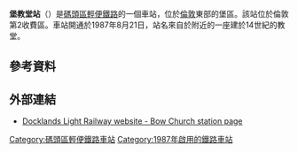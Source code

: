 {{Infobox London station 
|symbol = dlr
| name          = 堡教堂<br />Bow Church      
| alt_name      = 
| manager       = [[碼頭區輕便鐵路|碼頭區輕便鐵路]]   
| manager1      =
| manager2      = 
| owner         =
| owner1        =
| owner2        =
| locale        = [[堡區|堡區]]
| borough       = [[塔村區|塔村區]]
| platforms     = 2
| fare_zone     = 2
| fare_zone_1   = 
| railcode      =
| railcode2     =
| tubecode      =
| access        = yes
| access_note   = <ref>{{Citation step free tube map}}</ref> 
| image_name    = Bow Church DLR station MMB 05 88.jpg
| image_alt     =
| caption       = 
| latitude      = 51.5275
| longitude     = -0.0208
| map_type      =
| years1        = 1987   
| events1       = 開通
| dlrbat0708 = {{pad|1em}}2.154
| dlrbat0809 = {{increase}} 2.841
| dlrbat1011 = {{decrease}} 2.821
| interchange   = [[堡路站|堡路站]] {{rail-interchange|london|underground}}
| interchange_note = <ref>{{citation London station interchange May 2010}}</ref>
}}
'''堡教堂站'''（{{lang-en|Bow Church DLR station}}）是[[碼頭區輕便鐵路|碼頭區輕便鐵路]]的一個車站，位於[[倫敦|倫敦]]東部的堡區。該站位於倫敦第2收費區。車站開通於1987年8月21日，站名來自於附近的一座建於14世紀的教堂。
==參考資料==
{{reflist}}
==外部連結==
{{Commonscat|Bow Church DLR station|堡教堂站}}
* [http://www.tfl.gov.uk/gettingaround/transportaccessibility/dlr/3268.aspx Docklands Light Railway website - Bow Church station page] {{Wayback|url=http://www.tfl.gov.uk/gettingaround/transportaccessibility/dlr/3268.aspx |date=20140302184010 }}

{{DLR}}

[[Category:碼頭區輕便鐵路車站|Category:碼頭區輕便鐵路車站]]
[[Category:1987年啟用的鐵路車站|Category:1987年啟用的鐵路車站]]